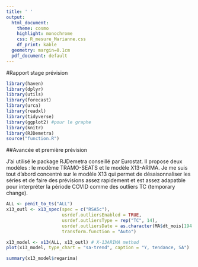 ```yaml
---
title: ' '
output:
  html_document:
    theme: cosmo
    highlight: monochrome
    css: R_mesure_Marianne.css
    df_print: kable
  geometry: margin=0.1cm
  pdf_document: default
---
```

#Rapport stage prévision 


```r
library(haven)
library(dplyr)
library(utils)
library(forecast)
library(urca)
library(readxl)
library(tidyverse)
library(ggplot2) #pour le graphe
library(knitr)
library(RJDemetra)
source("function.R")
```

##Avancée et première prévision

J'ai utilisé le package RJDemetra conseillé par Eurostat. Il propose deux modèles : le modème TRAMO-SEATS et le modèle X13-ARIMA. Je me suis tout d'abord concentré sur le modèle X13 qui permet de désaisonnaliser les séries et de faire des prévisions assez rapidement et est assez adapatble pour interpréter la période COVID comme des outliers TC (temporary change). 
```r
ALL <- penit_to_ts("ALL")
x13_outl <- x13_spec(spec = c("RSA5c"),
                     usrdef.outliersEnabled = TRUE,
                     usrdef.outliersType = rep("TC", 14),
                     usrdef.outliersDate = as.character(MA$dt_mois[194:207]),
                     transform.function = "Auto")

x13_model <- x13(ALL, x13_outl) # X-13ARIMA method
plot(x13_model, type_chart = "sa-trend", caption = "Y, tendance, SA")

summary(x13_model$regarima)

```


